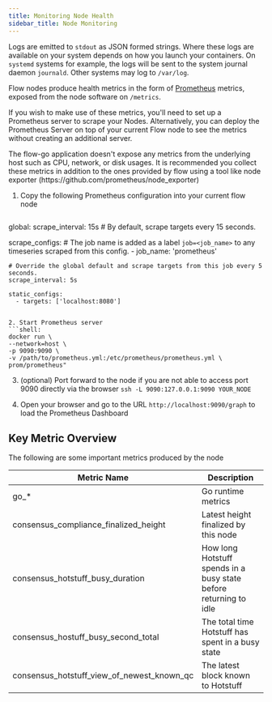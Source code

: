 ```yaml
---
title: Monitoring Node Health
sidebar_title: Node Monitoring
---
```


<Callout type="info" title="Logs">

Logs are emitted to `stdout` as JSON formed strings. Where these logs are available on your system depends on how you launch your containers. On `systemd` systems for example, the logs will be sent to the system journal daemon `journald`. Other systems may log to `/var/log`.

</Callout>

Flow nodes produce health metrics in the form of [Prometheus](https://prometheus.io) metrics, exposed from the node software on `/metrics`.

If you wish to make use of these metrics, you'll need to set up a Prometheus server to scrape your Nodes. Alternatively, you can deploy the Prometheus Server on top of your current Flow node to see the metrics without creating an additional server.

<Callout type="info" title="Host Metrics">
The flow-go application doesn't expose any metrics from the underlying host such as CPU, network, or disk usages. It is recommended you collect these metrics in addition to the ones provided by flow using a tool like node exporter (https://github.com/prometheus/node_exporter)
</Callout>

1. Copy the following Prometheus configuration into your current flow node
   ```yml:title=prometheus.yml
  global:
    scrape_interval: 15s # By default, scrape targets every 15 seconds.

  scrape_configs:
    # The job name is added as a label `job=<job_name>` to any timeseries scraped from this config.
    - job_name: 'prometheus'

    # Override the global default and scrape targets from this job every 5 seconds.
    scrape_interval: 5s

    static_configs:
      - targets: ['localhost:8080']
   ```

2. Start Prometheus server
```shell:
   docker run \
   --network=host \
   -p 9090:9090 \
   -v /path/to/prometheus.yml:/etc/prometheus/prometheus.yml \
   prom/prometheus"
```
3. (optional) Port forward to the node if you are not able to access port 9090 directly via the browser
   `ssh -L 9090:127.0.0.1:9090 YOUR_NODE`

4. Open your browser and go to the URL `http://localhost:9090/graph` to load the Prometheus Dashboard

## Key Metric Overview

The following are some important metrics produced by the node

| Metric Name                                | Description                                                       |
|--------------------------------------------|-------------------------------------------------------------------|
| go_*                                       | Go runtime metrics                                                |
| consensus_compliance_finalized_height      | Latest height finalized by this node                              |
| consensus_hotstuff_busy_duration           | How long Hotstuff spends in a busy state before returning to idle |
| consensus_hostuff_busy_second_total        | The total time Hotstuff has spent in a busy state                 |
| consensus_hotstuff_view_of_newest_known_qc | The latest block known to Hotstuff                                |

